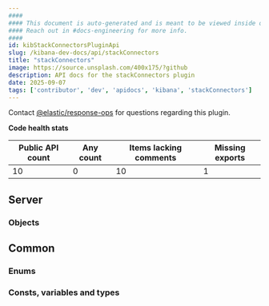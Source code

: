 ```yaml
---
####
#### This document is auto-generated and is meant to be viewed inside our experimental, new docs system.
#### Reach out in #docs-engineering for more info.
####
id: kibStackConnectorsPluginApi
slug: /kibana-dev-docs/api/stackConnectors
title: "stackConnectors"
image: https://source.unsplash.com/400x175/?github
description: API docs for the stackConnectors plugin
date: 2025-09-07
tags: ['contributor', 'dev', 'apidocs', 'kibana', 'stackConnectors']
---
```




Contact [@elastic/response-ops](https://github.com/orgs/elastic/teams/response-ops) for questions regarding this plugin.

**Code health stats**

| Public API count  | Any count | Items lacking comments | Missing exports |
|-------------------|-----------|------------------------|-----------------|
| 10 | 0 | 10 | 1 |

## Server

### Objects
<DocDefinitionList data={stackConnectorsObj.server.objects}/>

## Common

### Enums
<DocDefinitionList data={stackConnectorsObj.common.enums}/>

### Consts, variables and types
<DocDefinitionList data={stackConnectorsObj.common.misc}/>

